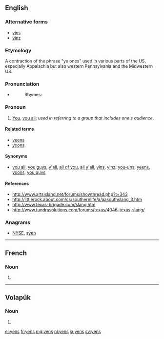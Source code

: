 ==English==

===Alternative forms===
* [[yins]]
* [[yinz]]

===Etymology===
A contraction of the phrase "ye ones" used in various parts of the US, especially Appalachia but also western Pennsylvania and the Midwestern US.

===Pronunciation===
* {{enPR|yĭnz}}
*: Rhymes: {{rhymes|ɪnz|lang=en}}

===Pronoun===
{{en-pron|desc=second person plural}}

# {{context|colloquial|usually|Appalachian|also|_|Midwestern US|lang=en}} [[you|You]], [[you all]]; ''used in referring to a group that includes one's audience''.

====Related terms====
* [[yeens]]
* [[yoons]]

====Synonyms====
* {{sense|you all}} [[you all]], [[you guys]], [[y'all]], [[all of you]], [[all y'all]], [[yins]], [[yinz]], [[you-uns]], [[yeens]], [[yoons]], [[you guys]]

====References====
* http://www.artsisland.net/forums/showthread.php?t=343
* http://littlerock.about.com/cs/southernlife/a/aasouthslang_3.htm
* http://www.texas-brigade.com/slang.htm
* http://www.tundrasolutions.com/forums/texas/4046-texas-slang/

===Anagrams===
* [[NYSE#English|NYSE]], [[syen#English|syen]]

----

==French==

===Noun===
{{head|fr|plural|g=?}}

# {{plural of|yen|lang=fr}}

----

==Volapük==

===Noun===
{{head|vo|noun form}}

# {{inflection of|yen||nom|p|lang=vo}}

[[el:yens]]
[[fr:yens]]
[[mg:yens]]
[[nl:yens]]
[[ja:yens]]
[[sv:yens]]